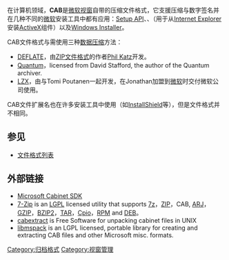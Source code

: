 {{noteTA|G1=IT}}
{{Translating|||time=2017-04-27T07:44:49+00:00}}{{Infobox file format
| name = Cabinet
| extension = <tt>.cab</tt>
| mime = <code>application/vnd.ms-cab-compressed</code>
| owner = [[微软|微软]]
| creatorcode =
| genre = [[数据压缩|数据压缩]]
| containerfor =
| containedby =
| extendedfrom =
| extendedto =
}}
在计算机领域，'''CAB'''是[[微软视窗|微软视窗]]自带的压缩文件格式，它支援压缩与数字签名并在几种不同的[[微软|微软]]安装工具中都有应用：[[Windows_Installer|Setup API]]、{{tsl|en|Device Installer|}}、{{tsl|en|AdvPack|}}（用于从[[Internet_Explorer|Internet Explorer]]安装[[ActiveX|ActiveX]]组件）以及[[Windows_Installer|Windows Installer]]。

CAB文件格式与需使用三种[[数据压缩|数据压缩]]方法：
* [[DEFLATE|DEFLATE]]，由[[ZIP格式|ZIP文件格式]]的作者[[Phil_Katz|Phil Katz]]开发。
* [[Quantum_compression|Quantum]]，licensed from David Stafford, the author of the Quantum archiver.
* [[LZX|LZX]]，由{{tsl|en|Jonathan Forbes|}}与Tomi Poutanen一起开发，在Jonathan加盟到[[微软|微软]]时交付微软公司使用。

CAB文件扩展名也在许多安装工具中使用（如[[InstallShield|InstallShield]]等），但是文件格式并不相同。

== 参见 ==
* [[文件格式列表|文件格式列表]]

== 外部链接 ==
* [http://msdn.microsoft.com/library/default.asp?url=/library/en-us/dncabsdk/html/cabdl.asp Microsoft Cabinet SDK]{{Wayback|url=http://msdn.microsoft.com/library/default.asp?url=%2Flibrary%2Fen-us%2Fdncabsdk%2Fhtml%2Fcabdl.asp |date=20011217140410 }}
* [http://www.7-zip.org/ 7-Zip]{{Wayback|url=http://www.7-zip.org/ |date=20060512045746 }} is an [[LGPL|LGPL]] licensed utility that supports [[7z|7z]]，[[ZIP格式|ZIP]]，CAB, [[ARJ|ARJ]]，[[Gzip|GZIP]]，[[Bzip2|BZIP2]]，[[Tar|TAR]]，[[Cpio|Cpio]]，[[RPM_Package_Manager|RPM]] and [[Dpkg|DEB]]。
* [http://www.kyz.uklinux.net/cabextract.php cabextract]{{Wayback|url=http://www.kyz.uklinux.net/cabextract.php |date=20060907151444 }} is Free Software for unpacking cabinet files in UNIX
* [https://archive.is/20030812080557/http://www.kyz.uklinux.net/libmspack/ libmspack] is an LGPL licensed, portable library for creating and extracting CAB files and other Microsoft misc. formats.

[[Category:归档格式|Category:归档格式]]
[[Category:视窗管理|Category:视窗管理]]